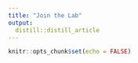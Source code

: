 ```yaml
---
title: "Join the Lab"
output: 
  distill::distill_article
---
```


```r
knitr::opts_chunk$set(echo = FALSE)
```

